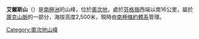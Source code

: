 {{Coord|79|20|S|156|28|E|source:GNIS|display=title}}

'''艾爾斯山'''（{{lang-en|Mount Ayres}}）是[[南極洲|南極洲]]的山峰，位於[[奧次地|奧次地]]，處於[[芬格嶺|芬格嶺]]西端以南16公里，屬於[[庫克山脈|庫克山脈]]的一部分，海拔高度2,500米，現時由[[南極條約體系|南極條約體系]]管理。

{{DEFAULTSORT:Mount Ayres}}
[[Category:奧次地山峰|Category:奧次地山峰]]


{{OatesLand-geo-stub}}